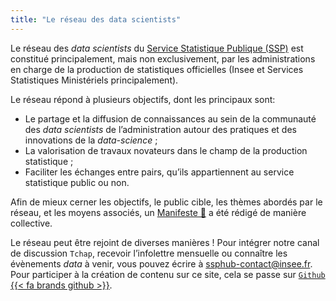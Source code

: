 ```yaml
---
title: "Le réseau des data scientists"
---
```



Le réseau des _data scientists_ du [Service Statistique Publique (SSP)](https://www.insee.fr/fr/information/1302192) est constitué principalement, mais non exclusivement, par
les administrations en charge de la production de statistiques officielles
(Insee et Services Statistiques Ministériels principalement). 

Le réseau répond à plusieurs objectifs,
dont les principaux sont:

- Le partage et la diffusion de connaissances au sein de la communauté des _data scientists_ de l'administration autour des pratiques et des innovations de la _data-science_ ;
- La valorisation de travaux novateurs dans le champ de la production statistique ;
- Faciliter les échanges entre pairs, qu'ils appartiennent au service statistique public ou non. 

Afin de mieux cerner les objectifs, le public cible, les thèmes abordés par le réseau, et les moyens associés, un [Manifeste 📜](/additional/manifeste.html) a été rédigé de manière collective.  

Le réseau peut être rejoint de diverses manières ! Pour intégrer notre canal de discussion `Tchap`, recevoir l'infolettre mensuelle ou connaître les évènements _data_ à venir, vous pouvez écrire à <ssphub-contact@insee.fr>. Pour participer à la création de contenu sur ce site, cela se passe sur [`Github` {{< fa brands github >}}](https://github.com/linogaliana/ssphub).  

